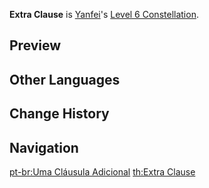 {{Constellation Infobox
|image       = Constellation Extra Clause.png
|description = Increases the maximum number of Scarlet Seals by 1.
|level       = 6
|character   = Yanfei
}}
'''Extra Clause''' is [[Yanfei]]'s [[Level 6 Constellation]].

==Preview==
{{Preview
|file=Constellation Extra Clause
}}

==Other Languages==
{{Other Languages
|en      = Extra Clause
|zhs     = 是额外条款
|zhs_rm  = Shì Éwài Tiáokuǎn
|zht     = 是額外條款
|zht_rm  = Shì Éwài Tiáokuǎn
|zh_tl   = 
|ja      = 追加条項だよ
|ja_rm   = Tsuika Joukou da yo{{Assumed}}
|ja_tl   = There's an Extra Clause
|ko      = 추가 조항
|ko_rm   = Chuga Johang
|ko_tl   = Extra Clause
|es      = Cláusula adicional
|es_tl   = Additional Clause
|fr      = Clause complémentaire
|fr_tl   = Complementary Clause
|ru      = Дополнительный пункт
|ru_tl   = 
|th      = Extra Clause
|vi      = Điều Khoản Đi Kèm
|vi_tl   = 
|de      = Extraklausel
|de_tl   = Extra Clause
|id      = Extra Clause
|pt      = Uma Cláusula Adicional
|pt_tl   = An Additional Clause
}}

==Change History==
{{Change History|1.5}}

==Navigation==
{{Talent Navbox|Yanfei}}
[[pt-br:Uma Cláusula Adicional]]
[[th:Extra Clause]]